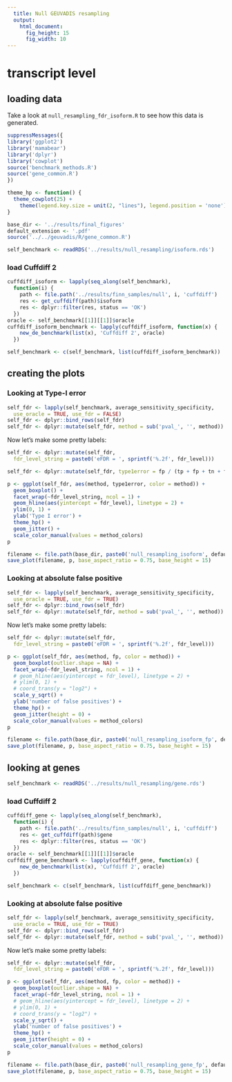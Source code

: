 ```yaml
---
  title: Null GEUVADIS resampling
  output:
    html_document:
      fig_height: 15
      fig_width: 10
---
```


# transcript level
## loading data

Take a look at `null_resampling_fdr_isoform.R` to see how this data is generated.

```r
suppressMessages({
library('ggplot2')
library('mamabear')
library('dplyr')
library('cowplot')
source('benchmark_methods.R')
source('gene_common.R')
})
```

```r
theme_hp <- function() {
  theme_cowplot(25) +
    theme(legend.key.size = unit(2, "lines"), legend.position = 'none')
}

base_dir <- '../results/final_figures'
default_extension <- '.pdf'
source('../../geuvadis/R/gene_common.R')
```


```r
self_benchmark <- readRDS('../results/null_resampling/isoform.rds')
```

### load Cuffdiff 2

```r
cuffdiff_isoform <- lapply(seq_along(self_benchmark),
  function(i) {
    path <- file.path('../results/finn_samples/null', i, 'cuffdiff')
    res <- get_cuffdiff(path)$isoform
    res <- dplyr::filter(res, status == 'OK')
  })
oracle <- self_benchmark[[1]][[1]]$oracle
cuffdiff_isoform_benchmark <- lapply(cuffdiff_isoform, function(x) {
    new_de_benchmark(list(x), 'Cuffdiff 2', oracle)
  })
```


```r
self_benchmark <- c(self_benchmark, list(cuffdiff_isoform_benchmark))
```

## creating the plots

### Looking at Type-I error

```r
self_fdr <- lapply(self_benchmark, average_sensitivity_specificity,
  use_oracle = TRUE, use_fdr = FALSE)
self_fdr <- dplyr::bind_rows(self_fdr)
self_fdr <- dplyr::mutate(self_fdr, method = sub('pval_', '', method))
```

Now let’s make some pretty labels:

```r
self_fdr <- dplyr::mutate(self_fdr,
  fdr_level_string = paste0('eFDR = ', sprintf('%.2f', fdr_level)))
```

```r
self_fdr <- dplyr::mutate(self_fdr, type1error = fp / (tp + fp + tn + fn))
```

```r
p <- ggplot(self_fdr, aes(method, type1error, color = method)) +
  geom_boxplot() +
  facet_wrap(~fdr_level_string, ncol = 1) +
  geom_hline(aes(yintercept = fdr_level), linetype = 2) +
  ylim(0, 1) +
  ylab('Type I error') +
  theme_hp() +
  geom_jitter() +
  scale_color_manual(values = method_colors)
p
```

```r
filename <- file.path(base_dir, paste0('null_resampling_isoform', default_extension))
save_plot(filename, p, base_aspect_ratio = 0.75, base_height = 15)
```

### Looking at absolute false positive

```r
self_fdr <- lapply(self_benchmark, average_sensitivity_specificity,
  use_oracle = TRUE, use_fdr = TRUE)
self_fdr <- dplyr::bind_rows(self_fdr)
self_fdr <- dplyr::mutate(self_fdr, method = sub('pval_', '', method))
```

Now let’s make some pretty labels:

```r
self_fdr <- dplyr::mutate(self_fdr,
  fdr_level_string = paste0('eFDR = ', sprintf('%.2f', fdr_level)))
```

```r
p <- ggplot(self_fdr, aes(method, fp, color = method)) +
  geom_boxplot(outlier.shape = NA) +
  facet_wrap(~fdr_level_string, ncol = 1) +
  # geom_hline(aes(yintercept = fdr_level), linetype = 2) +
  # ylim(0, 1) +
  # coord_trans(y = "log2") +
  scale_y_sqrt() +
  ylab('number of false positives') +
  theme_hp() +
  geom_jitter(height = 0) +
  scale_color_manual(values = method_colors)
p
```

```r
filename <- file.path(base_dir, paste0('null_resampling_isoform_fp', default_extension))
save_plot(filename, p, base_aspect_ratio = 0.75, base_height = 15)
```

## looking at genes

```r
self_benchmark <- readRDS('../results/null_resampling/gene.rds')
```

### load Cuffdiff 2

```r
cuffdiff_gene <- lapply(seq_along(self_benchmark),
  function(i) {
    path <- file.path('../results/finn_samples/null', i, 'cuffdiff')
    res <- get_cuffdiff(path)$gene
    res <- dplyr::filter(res, status == 'OK')
  })
oracle <- self_benchmark[[1]][[1]]$oracle
cuffdiff_gene_benchmark <- lapply(cuffdiff_gene, function(x) {
    new_de_benchmark(list(x), 'Cuffdiff 2', oracle)
  })
```

```r
self_benchmark <- c(self_benchmark, list(cuffdiff_gene_benchmark))
```

### Looking at absolute false positive

```r
self_fdr <- lapply(self_benchmark, average_sensitivity_specificity,
  use_oracle = TRUE, use_fdr = TRUE)
self_fdr <- dplyr::bind_rows(self_fdr)
self_fdr <- dplyr::mutate(self_fdr, method = sub('pval_', '', method))
```

Now let’s make some pretty labels:

```r
self_fdr <- dplyr::mutate(self_fdr,
  fdr_level_string = paste0('eFDR = ', sprintf('%.2f', fdr_level)))
```

```r
p <- ggplot(self_fdr, aes(method, fp, color = method)) +
  geom_boxplot(outlier.shape = NA) +
  facet_wrap(~fdr_level_string, ncol = 1) +
  # geom_hline(aes(yintercept = fdr_level), linetype = 2) +
  # ylim(0, 1) +
  # coord_trans(y = "log2") +
  scale_y_sqrt() +
  ylab('number of false positives') +
  theme_hp() +
  geom_jitter(height = 0) +
  scale_color_manual(values = method_colors)
p
```

```r
filename <- file.path(base_dir, paste0('null_resampling_gene_fp', default_extension))
save_plot(filename, p, base_aspect_ratio = 0.75, base_height = 15)
```
